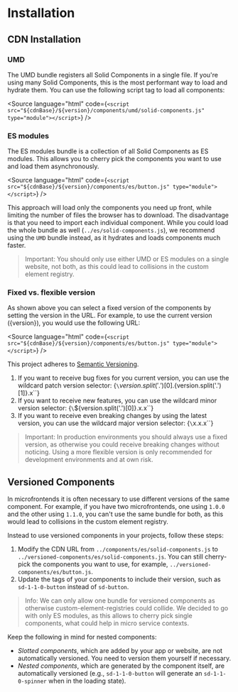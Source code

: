
<Meta title="Docs/General/Installation" />

# Installation

## CDN Installation

### UMD

The UMD bundle registers all Solid Components in a single file. If you're using many Solid Components, this is the most performant way to load and hydrate them.
You can use the following script tag to load all components:

<Source
  language="html"
  code={`<script src="${cdnBase}/${version}/components/umd/solid-components.js" type="module"></script>`}
/>

### ES modules

The ES modules bundle is a collection of all Solid Components as ES modules.
This allows you to cherry pick the components you want to use and load them asynchronously.

<Source language="html" code={`<script src="${cdnBase}/${version}/components/es/button.js" type="module"></script>`} />

This approach will load only the components you need up front, while limiting the number of files the browser has to download.
The disadvantage is that you need to import each individual component.
While you could load the whole bundle as well (`../es/solid-components.js`), we recommend using the `UMD` bundle instead, as it hydrates and loads components much faster.

> Important: You should only use either UMD or ES modules on a single website, not both, as this could lead to collisions in the custom element registry.

### Fixed vs. flexible version

As shown above you can select a fixed version of the components by setting the version in the URL. For example, to use the current version ({version}), you would use the following URL:

<Source language="html" code={`<script src="${cdnBase}/${version}/components/es/button.js" type="module"></script>`} />

This project adheres to [Semantic Versioning](http://semver.org/).

1. If you want to receive bug fixes for you current version, you can use the wildcard patch version selector: <Markdown>{`\`${version.split('.')[0]}.${version.split('.')[1]}.x\``}</Markdown>
2. If you want to receive new features, you can use the wildcard minor version selector: <Markdown>{`\`${version.split('.')[0]}.x.x\``}</Markdown>
3. If you want to receive even breaking changes by using the latest version, you can use the wildcard major version selector: <Markdown>{`\`x.x.x\``}</Markdown>

> Important: In production environments you should always use a fixed version, as otherwise you could receive breaking changes without noticing. Using a more flexible version is only recommended for development environments and at own risk.

## Versioned Components

In microfrontends it is often necessary to use different versions of the same component.
For example, if you have two microfrontends, one using `1.0.0` and the other using `1.1.0`, you can't use the same bundle for both, as this would lead to collisions in the custom element registry.

Instead to use versioned components in your projects, follow these steps:

1. Modify the CDN URL from `../components/es/solid-components.js` to `../versioned-components/es/solid-components.js`. You can still cherry-pick the components you want to use, for example, `../versioned-components/es/button.js`.
2. Update the tags of your components to include their version, such as `sd-1-1-0-button` instead of `sd-button`.

> Info: We can only allow one bundle for versioned components as otherwise custom-element-registries could collide. We decided to go with only ES modules, as this allows to cherry pick single components, what could help in micro service contexts.

Keep the following in mind for nested components:

- _Slotted components_, which are added by your app or website, are not automatically versioned. You need to version them yourself if necessary.
- _Nested components_, which are generated by the component itself, are automatically versioned (e.g., `sd-1-1-0-button` will generate an `sd-1-1-0-spinner` when in the loading state).
